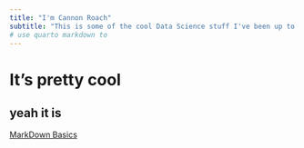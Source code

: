 ```yaml
---
title: "I'm Cannon Roach"
subtitle: "This is some of the cool Data Science stuff I've been up to!"
# use quarto markdown to 
---
```


# It's pretty cool
## yeah it is

[MarkDown Basics](https://quarto.org/docs/authoring/markdown-basics.html#links-images)

